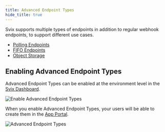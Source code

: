 ```yaml
---
title: Advanced Endpoint Types
hide_title: true
---
```



<HeaderWithCopyButton title="Advanced Endpoint Types" sourceMarkdown={RAW} />


Svix supports multiple types of endpoints in addition to regular webhook endpoints, to support different use cases.

- [Polling Endpoints](/advanced-endpoints/polling-endpoints)
- [FIFO Endpoints](/advanced-endpoints/fifo-endpoints)
- [Object Storage](/advanced-endpoints/object-storage)

## Enabling Advanced Endpoint Types

Advanced Endpoint Types can be enabled at the environment level in the [Svix Dashboard](https://dashboard.svix.com/settings/organization/general-settings).

![Enable Advanced Endpoint Types](../img/advanced-endpoints/advanced-endpoints-setting.png)

When you enable Advanced Endpoint Types, your users will be able to create them in the [App Portal](/app-portal).

![Advanced Endpoint Types](../img/advanced-endpoints/object-storage-endpoints.png)
